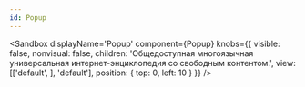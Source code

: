 ```yaml
---
id: Popup
---
```



<Sandbox
    displayName='Popup'
    component={Popup}
    knobs={{
        visible: false,
        nonvisual: false,
        children: 'Общедоступная многоязычная универсальная интернет-энциклопедия со свободным контентом.',
        view: [['default', ], 'default'],
        position: {
            top: 0,
            left: 10
        }
    }}
/>

